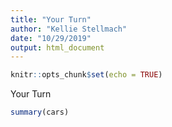 ```yaml
---
title: "Your Turn"
author: "Kellie Stellmach"
date: "10/29/2019"
output: html_document
---
```


```r
knitr::opts_chunk$set(echo = TRUE)
```

Your Turn 

```r
summary(cars)
```

